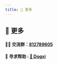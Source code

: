 ```yaml
---
title: 👀 更多
---
```


## 👀 更多

#### 👯‍♀️ 交流群：[812789605](https://qm.qq.com/cgi-bin/qm/qr?k=fteC6GcYQzcT1nnaBYDVbRWCIUkpIQrk&jump_from=webapi&authKey=GlN8HuZgPU0ze6EMYWk/8ZS5OGKtKZKxWzZjrj/NWMWEXHXVGpDrxJsmZ/feQcwp)

#### 🤝 寻求帮助 : [🐶 Dogxi](https://dogxi.me)
